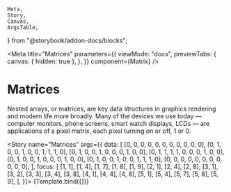 	Meta,
	Story,
	Canvas,
	ArgsTable,
} from "@storybook/addon-docs/blocks";

<Meta
	title="Matrices"
	parameters={{
		viewMode: "docs",
		previewTabs: {
			canvas: { hidden: true },
		},
	}}
	component={Matrix}
/>


# Matrices

Nested arrays, or matrices, are key data structures in graphics rendering
and modern life more broadly. Many of the devices we use today &mdash;
computer monitors, phone screens, smart watch displays, LCDs &mdash; are
applications of a pixel matrix, each pixel turning on or off, 1 or 0.

<Story
	name="Matrices"
	args={{
		data: [
			[0, 0, 0, 0, 0, 0, 0, 0, 0, 0, 0],
			[0, 1, 0, 0, 1, 0, 0, 1, 1, 1, 0],
			[0, 1, 0, 0, 1, 0, 0, 0, 1, 0, 0],
			[0, 1, 1, 1, 1, 0, 0, 0, 1, 0, 0],
			[0, 1, 0, 0, 1, 0, 0, 0, 1, 0, 0],
			[0, 1, 0, 0, 1, 0, 0, 1, 1, 1, 0],
			[0, 0, 0, 0, 0, 0, 0, 0, 0, 0, 0],
		],
		focus: [
			[1, 1],
			[1, 4],
			[1, 7],
			[1, 8],
			[1, 9],
			[2, 1],
			[2, 4],
			[2, 8],
			[3, 1],
			[3, 2],
			[3, 3],
			[3, 4],
			[3, 8],
			[4, 1],
			[4, 4],
			[4, 8],
			[5, 1],
			[5, 4],
			[5, 7],
			[5, 8],
			[5, 9],
		],
	}}>
	{Template.bind({})}
</Story>

<ArgsTable story="Matrices" />
